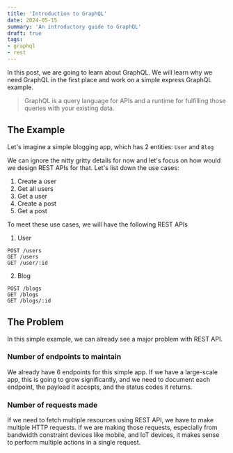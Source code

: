 ```yaml
---
title: 'Introduction to GraphQL'
date: 2024-05-15
summary: 'An introductory guide to GraphQL'
draft: true
tags:
- graphql
- rest
---
```



In this post, we are going to learn about GraphQL. We will learn why we need GraphQL in the first place and work on a simple express GraphQL example.

> GraphQL is a query language for APIs and a runtime for fulfilling those queries with your existing data.

## The Example
Let's imagine a simple blogging app, which has 2 entities: `User` and `Blog`

We can ignore the nitty gritty details for now and let's focus on how would we design REST APIs for that.
Let's list down the use cases:
1. Create a user
2. Get all users
3. Get a user
4. Create a post
5. Get a post

To meet these use cases, we will have the following REST APIs
1. User
```
POST /users
GET /users
GET /user/:id
```
2. Blog
```
POST /blogs
GET /blogs
GET /blogs/:id
```

## The Problem
In this simple example, we can already see a major problem with REST API.
### Number of endpoints to maintain
We already have 6 endpoints for this simple app. If we have a large-scale app, this is going to grow significantly, and we need to document each endpoint, the payload it accepts, and the status codes it returns.

### Number of requests made
If we need to fetch multiple resources using REST API, we have to make multiple HTTP requests. If we are making those requests, especially from bandwidth constraint devices like mobile, and IoT devices, it makes sense to perform multiple actions in a single request.
